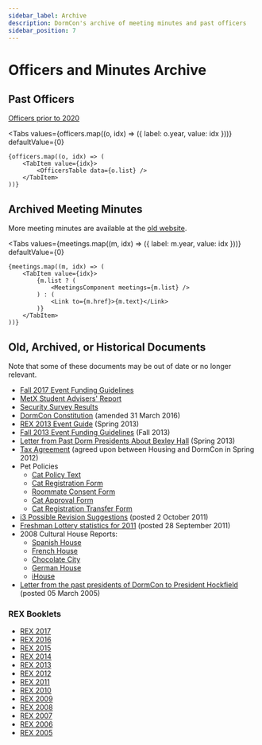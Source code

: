 ```yaml
---
sidebar_label: Archive
description: DormCon's archive of meeting minutes and past officers
sidebar_position: 7
---
```



# Officers and Minutes Archive

## Past Officers

[Officers prior to 2020](https://docs.google.com/spreadsheets/d/15GVLwvmquPJNLJdh5v76ZgOtbuxg93hDmuU-9SFaPvY/edit?usp=sharing)

<Tabs
    values={officers.map((o, idx) => ({ label: o.year, value: idx }))}
    defaultValue={0}
>
    {officers.map((o, idx) => (
        <TabItem value={idx}>
            <OfficersTable data={o.list} />
        </TabItem>
    ))}
</Tabs>

## Archived Meeting Minutes

More meeting minutes are available at the
[old website](http://web.mit.edu/dormcon/minutes/).

<Tabs
    values={meetings.map((m, idx) => ({ label: m.year, value: idx }))}
    defaultValue={0}
>
    {meetings.map((m, idx) => (
        <TabItem value={idx}>
            {m.list ? (
                <MeetingsComponent meetings={m.list} />
            ) : (
                <Link to={m.href}>{m.text}</Link>
            )}
        </TabItem>
    ))}
</Tabs>

## Old, Archived, or Historical Documents

Note that some of these documents may be out of date or no longer relevant.

- [Fall 2017 Event Funding Guidelines](https://web-cert.mit.edu/dormcon/funding/DormconFundingF17.pdf)
- [MetX Student Advisers' Report](https://web-cert.mit.edu/dormcon/docs/MetXStudentAdvisersReport.pdf)
- [Security Survey Results](https://web-cert.mit.edu/dormcon/docs/SecuritySurvey.pdf)
- [DormCon Constitution](https://web-cert.mit.edu/dormcon/docs/constitution.pdf)
  (amended 31 March 2016)
- [REX 2013 Event Guide](http://web.mit.edu/dormcon/docs/REX2013.pdf)
  (Spring 2013)
- [Fall 2013 Event Funding Guidelines](http://web.mit.edu/dormcon/funding/DormconFundingF13.pdf)
  (Fall 2013)
- [Letter from Past Dorm Presidents About Bexley Hall](https://web-cert.mit.edu/dormcon/docs/BexleyLetter.pdf)
  (Spring 2013)
- [Tax Agreement](https://web-cert.mit.edu/dormcon/docs/tax-agreement.pdf)
  (agreed upon between Housing and DormCon in Spring 2012)
- Pet Policies
    - [Cat Policy Text](https://web-cert.mit.edu/dormcon/pets/petpol.pdf)
    - [Cat Registration Form](https://web-cert.mit.edu/dormcon/pets/petreg.pdf)
    - [Roommate Consent Form](https://web-cert.mit.edu/dormcon/pets/petcon.pdf)
    - [Cat Approval Form](https://web-cert.mit.edu/dormcon/pets/petapp.pdf)
    - [Cat Registration Transfer Form](https://web-cert.mit.edu/dormcon/pets/pettra.pdf)
- [i3 Possible Revision Suggestions](https://web-cert.mit.edu/dormcon/docs/KIC000001.pdf)
  (posted 2 October 2011)
- [Freshman Lottery statistics for 2011](https://web-cert.mit.edu/dormcon/docs/FreshmanLottery%20dormcon%202011.pdf)
  (posted 28 September 2011)
- 2008 Cultural House Reports:
    - [Spanish House](http://web.mit.edu/dormcon/docs/cultural-reports/spanish08.pdf)
    - [French House](http://web.mit.edu/dormcon/docs/cultural-reports/french08.pdf)
    - [Chocolate City](http://web.mit.edu/dormcon/docs/cultural-reports/cc08.pdf)
    - [German House](http://web.mit.edu/dormcon/docs/cultural-reports/german08.pdf)
    - [iHouse](http://web.mit.edu/dormcon/docs/cultural-reports/ihouse08.pdf)
- [Letter from the past presidents of DormCon to President Hockfield](https://web-cert.mit.edu/dormcon/docs/alum-letter-march2005.pdf)
  (posted 05 March 2005)

### REX Booklets

- [REX 2017](https://web-cert.mit.edu/dormcon/rex/2017/DormCon%20Guide%20for%20REX%202017.pdf)
- [REX 2016](https://web-cert.mit.edu/dormcon/rex/2016/DormCon%20Guide%20for%20REX%202016.pdf)
- [REX 2015](http://web.mit.edu/dormcon/rex/2015/REX2015.pdf)
- [REX 2014](http://web.mit.edu/dormcon/rex/DormconREX2014.pdf)
- [REX 2013](http://web.mit.edu/dormcon/docs/REX2013.pdf)
- [REX 2012](http://web.mit.edu/dormcon/docs/REX2012.pdf)
- [REX 2011](http://web.mit.edu/dormcon/rex/REX2011.pdf)
- [REX 2010](http://web.mit.edu/dormcon/rex/dorm_rex_events_2010.pdf)
- [REX 2009](http://web.mit.edu/dormcon/rex/REX-guide.pdf)
- [REX 2008](http://web.mit.edu/dormcon/rex/fri.shtml)
- [REX 2007](http://web.mit.edu/dormcon/REX07/fri.shtml)
- [REX 2006](http://web.mit.edu/dormcon/REX06/fri.shtml)
- [REX 2005](http://web.mit.edu/dormcon/REX_05/fri.shtml)

